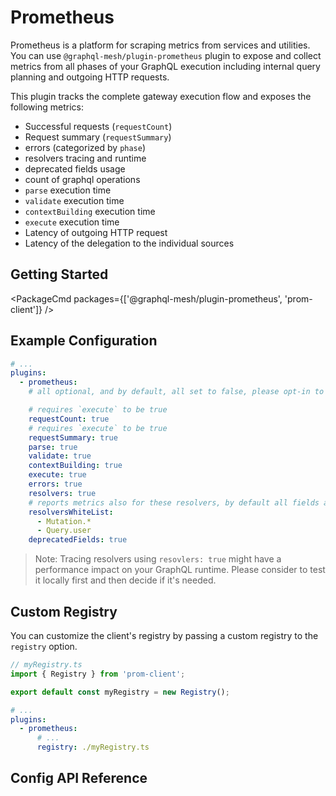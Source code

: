 # Prometheus

Prometheus is a platform for scraping metrics from services and utilities.
You can use `@graphql-mesh/plugin-prometheus` plugin to expose and collect metrics from all phases of your GraphQL execution including internal query planning and outgoing HTTP requests.

This plugin tracks the complete gateway execution flow and exposes the following metrics:
- Successful requests (`requestCount`)
- Request summary (`requestSummary`)
- errors (categorized by `phase`)
- resolvers tracing and runtime
- deprecated fields usage
- count of graphql operations
- `parse` execution time
- `validate` execution time
- `contextBuilding` execution time
- `execute` execution time
- Latency of outgoing HTTP request
- Latency of the delegation to the individual sources

## Getting Started

<PackageCmd packages={['@graphql-mesh/plugin-prometheus', 'prom-client']} />

## Example Configuration

```yaml
# ...
plugins:
  - prometheus:
    # all optional, and by default, all set to false, please opt-in to the metrics you wish to get

    # requires `execute` to be true
    requestCount: true
    # requires `execute` to be true
    requestSummary: true
    parse: true
    validate: true
    contextBuilding: true
    execute: true
    errors: true
    resolvers: true
    # reports metrics also for these resolvers, by default all fields are reported
    resolversWhiteList:
      - Mutation.*
      - Query.user
    deprecatedFields: true
```

> Note: Tracing resolvers using `resovlers: true` might have a performance impact on your GraphQL runtime. Please consider to test it locally first and then decide if it's needed.

## Custom Registry

You can customize the client's registry by passing a custom registry to the `registry` option.

```ts
// myRegistry.ts
import { Registry } from 'prom-client';

export default const myRegistry = new Registry();
```

```yaml
# ...
plugins:
  - prometheus:
      # ...
      registry: ./myRegistry.ts
```

## Config API Reference


<API />
